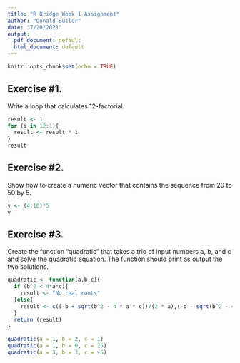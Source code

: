 ```yaml
---
title: "R Bridge Week 1 Assignment"
author: "Donald Butler"
date: "7/20/2021"
output:
  pdf_document: default
  html_document: default
---
```


```r
knitr::opts_chunk$set(echo = TRUE)
```

## Exercise #1. 

Write a loop that calculates 12-factorial.

```r
result <- 1
for (i in 12:1){
  result <- result * i
}
result
```

## Exercise #2.

Show how to create a numeric vector that contains the sequence from 20 to 50 by 5.

```r
v <- (4:10)*5
v
```

## Exercise #3.

Create the function "quadratic" that takes a trio of input numbers a, b, and c and solve the quadratic equation. The function should print as output the two solutions.

```r
quadratic <- function(a,b,c){
  if (b^2 < 4*a*c){
    result <- "No real roots"
  }else{
    result <- c((-b + sqrt(b^2 - 4 * a * c))/(2 * a),(-b - sqrt(b^2 - 4 * a * c))/(2 * a))
  }
  return (result)
}

quadratic(a = 1, b = 2, c = 1)
quadratic(a = 1, b = 0, c = 25)
quadratic(a = 3, b = 3, c = -6)

```

